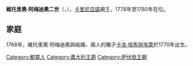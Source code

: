 {{Unreferenced|time=2020-10-10T09:32:53+00:00}}
{{Infobox noble
| name         = 維托里奧·阿梅迪奧二世
| image        = Виктор Амадей II Савойский-Кариньянский.jpg
| title        = 卡里尼亞諾親王
| birth_date   = 1743年10月31日
| birth_place  = [[都靈|杜林]]
| death_date   = {{Death date and age|1780|9|10|1743|10|31|df=y}}
| death_place  = 杜林
| burial_place = [[蘇佩爾加聖殿|蘇佩爾加聖殿]]
| noble family = [[薩伏依王朝|薩伏依王朝]]
| father       = 卡里尼亞諾親王[[路易吉·維托里奧|路易吉·維托里奧]]
| mother       = {{link-en|黑森-羅滕堡|Landgraviate of Hesse-Rotenburg}}的[[克莉絲汀·亨麗埃特|克莉絲汀·亨麗埃特]]
}}
'''維托里奧·阿梅迪奧二世'''（{{lang-it|Vittorio Amedeo II}}，{{bd|1743年|10月31日|1780年|9月10日}}），[[卡里尼亞諾|卡里尼亞諾]]親王，1778年至1780年在位。

== 家庭 ==
1768年，維托里奧·阿梅迪奧與{{le|洛林的約瑟芬|Princess Joséphine of Lorraine}}結婚，兩人的獨子[[卡洛·埃馬努埃萊_(卡里尼亞諾)|卡洛·埃馬努埃萊]]於1770年出生。

[[Category:都靈人|Category:都靈人]]
[[Category:義大利王爵|Category:義大利王爵]]
[[Category:萨伏依王朝|Category:萨伏依王朝]]